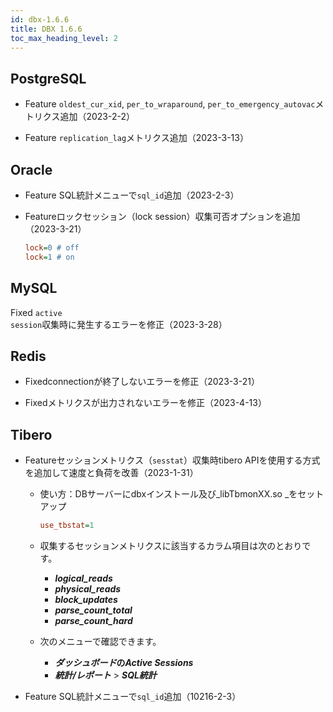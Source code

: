 ```yaml
---
id: dbx-1.6.6
title: DBX 1.6.6
toc_max_heading_level: 2
---
```


## PostgreSQL

-   <Status>Feature</Status> <code>oldest_cur_xid</code>, <code>per_to_wraparound</code>, <code>per_to_emergency_autovac</code>メトリクス追加（2023-2-2）

-   <Status>Feature</Status> <code>replication_lag</code>メトリクス追加（2023-3-13）

## Oracle

-   <Status>Feature</Status> <UI>SQL統計</UI>メニューで<code>sql_id</code>追加（2023-2-3）

-   <Status>Feature</Status>ロックセッション（lock session）収集可否オプションを追加（2023-3-21）

    ```ini title=whatap.conf
    lock=0 # off
    lock=1 # on
    ```

## MySQL

<Status>Fixed</Status> <code>active session</code>収集時に発生するエラーを修正（2023-3-28）

## Redis

-   <Status>Fixed</Status>connectionが終了しないエラーを修正（2023-3-21）

-   <Status>Fixed</Status>メトリクスが出力されないエラーを修正（2023-4-13）

## Tibero

-   <Status>Feature</Status>セッションメトリクス（<code>sesstat</code>）収集時tibero APIを使用する方式を追加して速度と負荷を改善（2023-1-31）

    -   使い方：DBサーバーにdbxインストール及び_libTbmonXX.so _をセットアップ

        ```ini title=whatap.conf
        use_tbstat=1
        ```

    -   収集するセッションメトリクスに該当するカラム項目は次のとおりです。

        -   **_logical_reads_**
        -   **_physical_reads_**
        -   **_block_updates_**
        -   **_parse_count_total_**
        -   **_parse_count_hard_**

    -   次のメニューで確認できます。

        -   **_ダッシュボード_**の**_Active Sessions_**
        -   **_統計/レポート_** > **_SQL統計_**

-   <Status>Feature</Status> SQL統計メニューで`sql_id`追加（10216-2-3）
